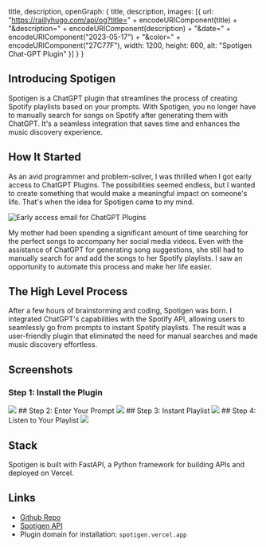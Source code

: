 
  title,
  description,
  openGraph: {
    title,
    description,
    images: [{
      url: "https://raillyhugo.com/api/og?title=" + encodeURIComponent(title) + "&description=" + encodeURIComponent(description) + "&date=" + encodeURIComponent("2023-05-17") + "&color=" + encodeURIComponent("27C77F"),
      width: 1200,
      height: 600,
      alt: "Spotigen Chat-GPT Plugin"
    }]
  }
}


## Introducing Spotigen
Spotigen is a ChatGPT plugin that streamlines the process of creating Spotify playlists based on your prompts.
With Spotigen, you no longer have to manually search for songs on Spotify after generating them with ChatGPT.
It's a seamless integration that saves time and enhances the music discovery experience.

## How It Started

As an avid programmer and problem-solver, I was thrilled when I got early access to ChatGPT Plugins.
The possibilities seemed endless, but I wanted to create something that would make a meaningful impact on someone's life.
That's when the idea for Spotigen came to my mind.

<Image src="/images/plugins-mail.png" width={1904} height={856} alt="Early access email for ChatGPT Plugins"/>

My mother had been spending a significant amount of time searching for the perfect songs to accompany her social media videos.
Even with the assistance of ChatGPT for generating song suggestions, she still had to manually search for and add the songs to her Spotify playlists.
I saw an opportunity to automate this process and make her life easier.


## The High Level Process

After a few hours of brainstorming and coding, Spotigen was born.
I integrated ChatGPT's capabilities with the Spotify API, allowing users to seamlessly go from prompts to instant Spotify playlists.
The result was a user-friendly plugin that eliminated the need for manual searches and made music discovery effortless.

## Screenshots 
### Step 1: Install the Plugin
<Image src="/images/spotigen-plugin.png" width={1904} height={856} />
## Step 2: Enter Your Prompt
<Image src="/images/spotigen-plugin-2.png" width={1904} height={856} />
## Step 3: Instant Playlist
<Image src="/images/spotigen-plugin-3.png" width={1904} height={856} />
## Step 4: Listen to Your Playlist
<Image src="/images/spotigen-plugin-4.png" width={1904} height={856} />

## Stack

Spotigen is built with FastAPI, a Python framework for building APIs and deployed on Vercel.

## Links
- [Github Repo](https://github.com/Railly/spotigen-chat-gpt-plugin)
- [Spotigen API](https://spotigen.vercel.app/)
- Plugin domain for installation: `spotigen.vercel.app`